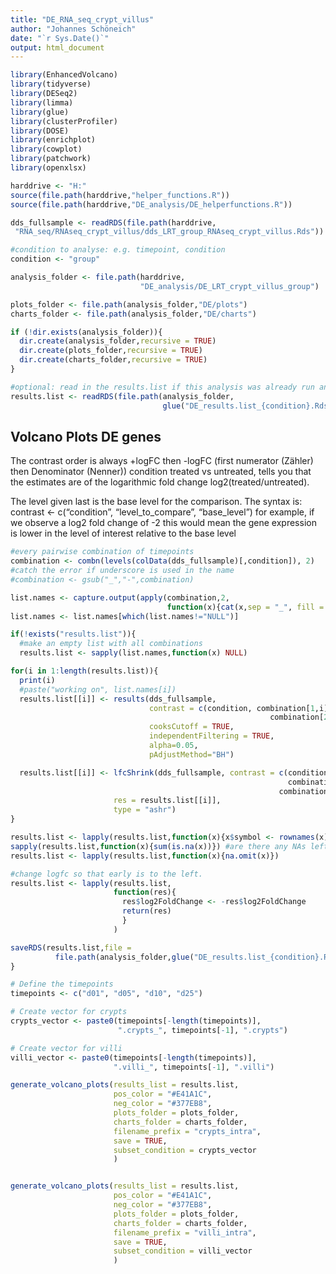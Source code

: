 ---
title: "DE_RNA_seq_crypt_villus"
author: "Johannes Schöneich"
date: "`r Sys.Date()`"
output: html_document
---

```{r}
library(EnhancedVolcano)
library(tidyverse)
library(DESeq2)
library(limma)
library(glue)
library(clusterProfiler)
library(DOSE)
library(enrichplot)
library(cowplot)
library(patchwork)
library(openxlsx)

harddrive <- "H:"
source(file.path(harddrive,"helper_functions.R"))
source(file.path(harddrive,"DE_analysis/DE_helperfunctions.R"))
```

```{r}
dds_fullsample <- readRDS(file.path(harddrive,
 "RNA_seq/RNAseq_crypt_villus/dds_LRT_group_RNAseq_crypt_villus.Rds"))

#condition to analyse: e.g. timepoint, condition
condition <- "group"

analysis_folder <- file.path(harddrive,
                             "DE_analysis/DE_LRT_crypt_villus_group")

plots_folder <- file.path(analysis_folder,"DE/plots")
charts_folder <- file.path(analysis_folder,"DE/charts")

if (!dir.exists(analysis_folder)){
  dir.create(analysis_folder,recursive = TRUE)
  dir.create(plots_folder,recursive = TRUE)
  dir.create(charts_folder,recursive = TRUE)
}

#optional: read in the results.list if this analysis was already run and you want to change plots
results.list <- readRDS(file.path(analysis_folder,
                                  glue("DE_results.list_{condition}.Rds")))
```

## Volcano Plots DE genes

The contrast order is always +logFC then -logFC 
(first numerator (Zähler) then Denominator (Nenner))
condition treated vs untreated, tells you that the estimates are of the 
logarithmic fold change log2(treated/untreated).

The level given last is the base level for the comparison. The syntax is:
contrast <- c("condition", "level_to_compare", "base_level")
for example, if we observe a log2 fold change of -2 this would mean the gene expression is lower 
in the level of interest relative to the base level

```{r, warning=FALSE}
#every pairwise combination of timepoints
combination <- combn(levels(colData(dds_fullsample)[,condition]), 2)
#catch the error if underscore is used in the name
#combination <- gsub("_","-",combination)

list.names <- capture.output(apply(combination,2,
                                   function(x){cat(x,sep = "_", fill = TRUE)}))
list.names <- list.names[which(list.names!="NULL")]

if(!exists("results.list")){
  #make an empty list with all combinations
  results.list <- sapply(list.names,function(x) NULL)

for(i in 1:length(results.list)){
  print(i)
  #paste("working on", list.names[i])
  results.list[[i]] <- results(dds_fullsample,
                               contrast = c(condition, combination[1,i],
                                                          combination[2,i]),
                               cooksCutoff = TRUE,
                               independentFiltering = TRUE,
                               alpha=0.05,
                               pAdjustMethod="BH")

  results.list[[i]] <- lfcShrink(dds_fullsample, contrast = c(condition,
                                                              combination[1,i], 
                                                            combination[2,i]), 
                       res = results.list[[i]],
                       type = "ashr")
}

results.list <- lapply(results.list,function(x){x$symbol <- rownames(x);return(x)})
sapply(results.list,function(x){sum(is.na(x))}) #are there any NAs left?
results.list <- lapply(results.list,function(x){na.omit(x)})

#change logfc so that early is to the left.
results.list <- lapply(results.list,
                       function(res){
                         res$log2FoldChange <- -res$log2FoldChange
                         return(res)
                         }
                       )

saveRDS(results.list,file =
          file.path(analysis_folder,glue("DE_results.list_{condition}.Rds")))
}
```

```{r}
# Define the timepoints
timepoints <- c("d01", "d05", "d10", "d25")

# Create vector for crypts
crypts_vector <- paste0(timepoints[-length(timepoints)], 
                        ".crypts_", timepoints[-1], ".crypts")

# Create vector for villi
villi_vector <- paste0(timepoints[-length(timepoints)], 
                       ".villi_", timepoints[-1], ".villi")

generate_volcano_plots(results_list = results.list,
                       pos_color = "#E41A1C",
                       neg_color = "#377EB8",
                       plots_folder = plots_folder,
                       charts_folder = charts_folder,
                       filename_prefix = "crypts_intra",
                       save = TRUE,
                       subset_condition = crypts_vector
                       )


generate_volcano_plots(results_list = results.list,
                       pos_color = "#E41A1C",
                       neg_color = "#377EB8",
                       plots_folder = plots_folder,
                       charts_folder = charts_folder,
                       filename_prefix = "villi_intra",
                       save = TRUE,
                       subset_condition = villi_vector
                       )
```
